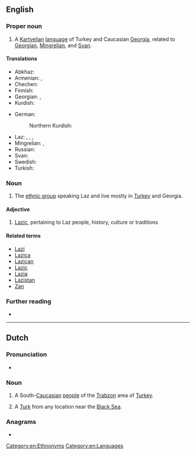 {{also|laz|láz|läz|laž|Łaz|лаж}}

==English==
{{wikipedia|Laz language}}

===Proper noun===
{{en-proper noun}}

# A [[Kartvelian]] [[language]] of Turkey and Caucasian [[Georgia]], related to [[Georgian]], [[Mingrelian]], and [[Svan]].

====Translations====
{{trans-top|language}}
* Abkhaz: {{t-needed|ab}}
* Armenian: {{t+|hy|լազերեն}}, {{t+|hy|ճաներեն}}
* Chechen: {{t-needed|ce}}
* Finnish: {{t+|fi|lazi}}
* Georgian: {{t|ka|ლაზური}}, {{t|ka|ლაზური ენა}}
* Kurdish:
{{trans-mid}}
* German: {{t|de|Lasische Sprache|f}}
*: Northern Kurdish: {{t-needed|kmr}}
* Laz: {{t|lzz|ლაზური ნენა}}, {{t|lzz|ლაზური}}, {{t|lzz|Lazuri}}, {{t|lzz|Lazuri nena}}
* Mingrelian: {{t|xmf|ლაზური}}, {{t|xmf|ლაზური ნინა}}
* Russian: {{t+|ru|ла́зский|m}}
* Svan: {{t-needed|sva}}
* Swedish: {{t+|sv|laziska|c}}
* Turkish: {{t+|tr|Lazca}}
{{trans-bottom}}

===Noun===
{{en-plural noun}}

# The [[ethnic group]] speaking Laz and live mostly in [[Turkey]] and Georgia.

====Adjective====
{{en-adj|more}}

# [[Lazic]], pertaining to Laz people, history, culture or traditions

====Related terms====
* [[Lazi]]
* [[Lazica]]
* [[Lazican]]
* [[Lazic]]
* [[Lazia]]
* [[Lazistan]]
* [[Zan]]

===Further reading===
* {{ethnologue|code=lzz}}

[[Category:en:Ethnonyms]]
[[Category:en:Languages]]

----

==Dutch==

===Pronunciation===
* {{audio|nl|Nl-Laz.ogg|Audio}}

===Noun===
{{nl-noun|m|-|-}}

# A South-[[Caucasian]] [[w:Laz people|people]] of the [[w:Trabzon|Trabzon]] area of [[Turkey]].
# {{lb|nl|slang}} A [[Turk]] from any location near the [[Black Sea]].

===Anagrams===
* {{l|nl|zal}}